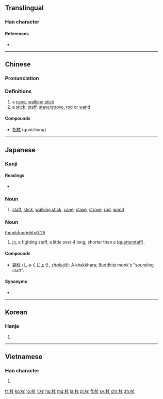 ==Translingual==

===Han character===
{{Han char|rn=75|rad=木|as=03|sn=7|four=4590<sub>0</sub>|canj=木十大 (DJK)|ids=⿰[[木]][[丈]]}}

====References====
* {{Han ref|kx=0512.010|dkj=14469|dj=0897.050|hdz=21159.020|uh=6756|ud=26454|bh=A7FA|bd=43002}}

----

==Chinese==
{{zh-forms}}

===Pronunciation===
{{zh-pron
|m=zhàng
|c=zoeng6
|mc=y
|oc=y
|ma=
|cat=n
}}

===Definitions===
# a [[cane]], [[walking stick]]
# a [[stick]], [[staff]], [[stave]]/[[strove]], [[rod]] or [[wand]]

====Compounds====
* [[拐杖]] (guǎizhàng)

----

==Japanese==
===Kanji===
{{ja-kanji|grade=n|rs=木03}}

====Readings====
* {{ja-readings|on=[[じょう]] (jō)|kun=[[つえ]] (tsue)}}

===Noun===
{{ja-noun|つえ}}

# [[staff]], [[stick]], [[walking stick]], [[cane]], [[stave]], [[strove]], [[rod]], [[wand]]

===Noun===
[[Image:A red oak jō.png|thumb|upright=0.25]]
{{ja-noun|じょう}}

# [[jo]], a fighting staff, a little over 4 {{term|尺||[[shaku]], about 30 cm or a foot|tr=[[しゃく]], [[shaku]]|lang=ja|sc=Jpan}} long, shorter than a  {{l|en|bo}} ([[quarterstaff]]).  

====Compounds====
* [[錫杖]] ([[しゃくじょう]], ''[[shakujō]]''): A khakkhara; Buddhist monk's "sounding staff".  

====Synonyms====
* {{term|棒||{{l|en|bo}}|tr={{l|ja|ぼう}}, [[bō]]|sc=Jpan|lang=ja}}

----

==Korean==

===Hanja===
{{ko-hanja|hangeul=장|eumhun=|rv=jang|mr=chang|y=cang}}

# {{defn|lang=ko|sort=木03}}

----

==Vietnamese==

===Han character===
{{vi-hantu|[[trượng]], [[rường]]|rs=木03}}

# {{defn|lang=vi|sort=木03}}

[[fr:杖]]
[[ko:杖]]
[[lo:杖]]
[[li:杖]]
[[hu:杖]]
[[mg:杖]]
[[ja:杖]]
[[pl:杖]]
[[fi:杖]]
[[sv:杖]]
[[chr:杖]]
[[zh:杖]]